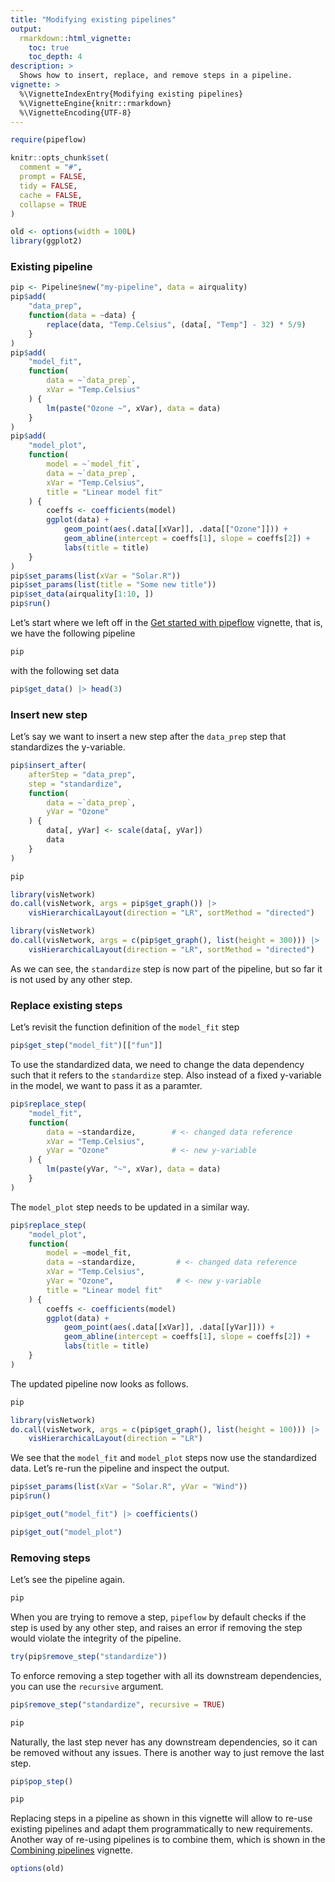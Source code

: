---
title: "Modifying existing pipelines"
output:
  rmarkdown::html_vignette:
    toc: true
    toc_depth: 4
description: >
  Shows how to insert, replace, and remove steps in a pipeline.
vignette: >
  %\VignetteIndexEntry{Modifying existing pipelines}
  %\VignetteEngine{knitr::rmarkdown}
  %\VignetteEncoding{UTF-8}
---

```{r knitr-setup, include = FALSE}
require(pipeflow)

knitr::opts_chunk$set(
  comment = "#",
  prompt = FALSE,
  tidy = FALSE,
  cache = FALSE,
  collapse = TRUE
)

old <- options(width = 100L)
library(ggplot2)
```

### Existing pipeline

```{r define-pipeline, include = FALSE, echo = FALSE}
pip <- Pipeline$new("my-pipeline", data = airquality)
pip$add(
    "data_prep",
    function(data = ~data) {
        replace(data, "Temp.Celsius", (data[, "Temp"] - 32) * 5/9)
    }
)
pip$add(
    "model_fit",
    function(
        data = ~`data_prep`,
        xVar = "Temp.Celsius"
    ) {
        lm(paste("Ozone ~", xVar), data = data)
    }
)
pip$add(
    "model_plot",
    function(
        model = ~`model_fit`,
        data = ~`data_prep`,
        xVar = "Temp.Celsius",
        title = "Linear model fit"
    ) {
        coeffs <- coefficients(model)
        ggplot(data) +
            geom_point(aes(.data[[xVar]], .data[["Ozone"]])) +
            geom_abline(intercept = coeffs[1], slope = coeffs[2]) +
            labs(title = title)
    }
)
pip$set_params(list(xVar = "Solar.R"))
pip$set_params(list(title = "Some new title"))
pip$set_data(airquality[1:10, ])
pip$run()
```

Let's start where we left off in the
[Get started with pipeflow](v01-get-started.html) vignette, that is, we have
the following pipeline

```{r show-pipeline}
pip
```

with the following set data

```{r show-data}
pip$get_data() |> head(3)
```


### Insert new step

Let's say we want to insert a new step after the `data_prep` step
that standardizes the y-variable.

```{r insert-step}
pip$insert_after(
    afterStep = "data_prep",
    step = "standardize",
    function(
        data = ~`data_prep`,
        yVar = "Ozone"
    ) {
        data[, yVar] <- scale(data[, yVar])
        data
    }
)
```


```{r}
pip
```

```{r, eval = getOption("pipeflow.visNetwork", default = FALSE)}
library(visNetwork)
do.call(visNetwork, args = pip$get_graph()) |>
    visHierarchicalLayout(direction = "LR", sortMethod = "directed")
```

```{r, echo = FALSE, eval = getOption("pipeflow.visNetwork", default = FALSE)}
library(visNetwork)
do.call(visNetwork, args = c(pip$get_graph(), list(height = 300))) |>
    visHierarchicalLayout(direction = "LR", sortMethod = "directed")
```

As we can see, the `standardize` step is now part of the pipeline, but
so far it is not used by any other step.

### Replace existing steps

Let's revisit the function definition of the `model_fit` step

```{r}
pip$get_step("model_fit")[["fun"]]
```

To use the standardized data, we need to change the data dependency
such that it refers to the `standardize` step. Also instead of
a fixed y-variable in the model, we want to pass it as a paramter.

```{r replace-model-fit-step}
pip$replace_step(
    "model_fit",
    function(
        data = ~standardize,        # <- changed data reference
        xVar = "Temp.Celsius",
        yVar = "Ozone"              # <- new y-variable
    ) {
        lm(paste(yVar, "~", xVar), data = data)
    }
)
```


The `model_plot` step needs to be updated in a similar way.

```{r replace-model-plot-step}
pip$replace_step(
    "model_plot",
    function(
        model = ~model_fit,
        data = ~standardize,         # <- changed data reference
        xVar = "Temp.Celsius",
        yVar = "Ozone",              # <- new y-variable
        title = "Linear model fit"
    ) {
        coeffs <- coefficients(model)
        ggplot(data) +
            geom_point(aes(.data[[xVar]], .data[[yVar]])) +
            geom_abline(intercept = coeffs[1], slope = coeffs[2]) +
            labs(title = title)
    }
)
```

The updated pipeline now looks as follows.

```{r}
pip
```

```{r, echo = FALSE, eval = getOption("pipeflow.visNetwork", default = FALSE)}
library(visNetwork)
do.call(visNetwork, args = c(pip$get_graph(), list(height = 100))) |>
    visHierarchicalLayout(direction = "LR")
```

We see that the `model_fit` and `model_plot` steps now use the standardized data.
Let's re-run the pipeline and inspect the output.

```{r}
pip$set_params(list(xVar = "Solar.R", yVar = "Wind"))
pip$run()
```

```{r}
pip$get_out("model_fit") |> coefficients()
```

```{r, fig.alt = "model-plot"}
pip$get_out("model_plot")
```


### Removing steps

Let's see the pipeline again.
```{r}
pip
```

When you are trying to remove a step, `pipeflow` by default checks if
the step is used by any other step, and raises an error if removing the
step would violate the integrity of the pipeline.

```{r try-remove-step}
try(pip$remove_step("standardize"))
```

To enforce removing a step together with all its downstream
dependencies, you can use the `recursive` argument.

```{r remove-steps-recursively}
pip$remove_step("standardize", recursive = TRUE)
```

```{r}
pip
```

Naturally, the last step never has any downstream dependencies, so it
can be removed without any issues. There is another way to just remove
the last step.

```{r}
pip$pop_step()
```

```{r}
pip
```

Replacing steps in a pipeline as shown in this vignette will allow to re-use existing
pipelines and adapt them programmatically to new requirements.
Another way of re-using pipelines is to combine them, which is shown in the
[Combining pipelines](v03-combine-pipelines.html) vignette.

```{r, include = FALSE}
options(old)
```
